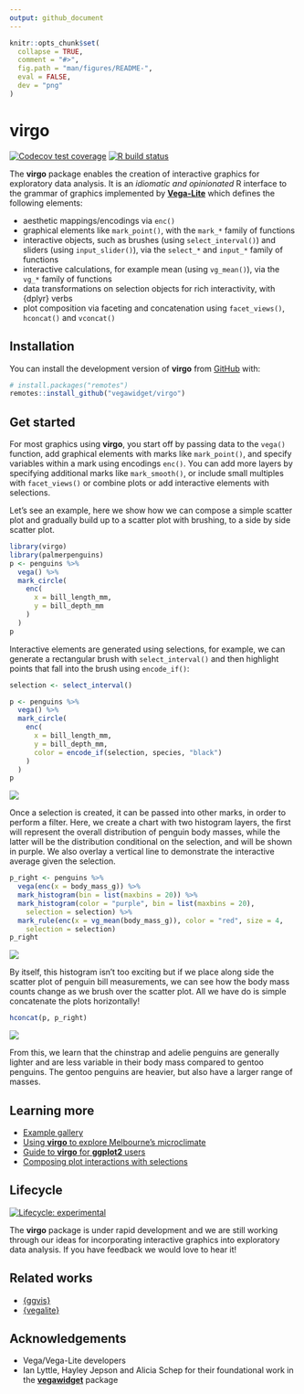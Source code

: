 ```yaml
---
output: github_document
---
```


<!-- README.md is generated from README.Rmd. Please edit that file -->

```r
knitr::opts_chunk$set(
  collapse = TRUE,
  comment = "#>",
  fig.path = "man/figures/README-",
  eval = FALSE,
  dev = "png"
)
```

# virgo

<!-- badges: start -->
[![Codecov test coverage](https://codecov.io/gh/vegawidget/virgo/branch/master/graph/badge.svg)](https://codecov.io/gh/vegawidget/virgo?branch=master)
[![R build status](https://github.com/vegawidget/virgo/workflows/R-CMD-check/badge.svg)](https://github.com/vegawidget/virgo/actions)
<!-- badges: end -->

The **virgo** package enables the creation of interactive graphics for
exploratory data analysis. It is an _idiomatic and opinionated_ R interface to 
the grammar of graphics implemented by [**Vega-Lite**](https://vega.github.io/vega-lite/) which
defines the following elements:

* aesthetic mappings/encodings via `enc()` 
* graphical elements like `mark_point()`, with the `mark_*` family of functions
* interactive objects, such as brushes (using `select_interval()`) and sliders (using `input_slider()`), via the `select_*` and `input_*` family of functions
* interactive calculations, for example mean (using `vg_mean()`), via the `vg_*` family of functions
* data transformations on selection objects for rich interactivity, with {dplyr} verbs
* plot composition via faceting and concatenation using `facet_views()`, `hconcat()` and `vconcat()`


## Installation

<!--
You can install the released version of **virgo** from [CRAN](https://CRAN.R-project.org) with:

``` r
install.packages("virgo")
```

-->

You can install the development version of **virgo** 
from [GitHub](https://github.com/) with:

``` r
# install.packages("remotes")
remotes::install_github("vegawidget/virgo")
```

## Get started

For most graphics using **virgo**, you start off by passing data to 
the `vega()` function, add graphical elements with marks like `mark_point()`, 
and specify variables within a mark using encodings `enc()`. You can add more 
layers by specifying additional marks like `mark_smooth()`, or include small 
multiples with `facet_views()` or combine plots or 
add interactive elements with selections.

Let's see an example, here we show how we can compose a simple scatter plot
and gradually build up to a scatter plot with brushing, to a side by side scatter plot.

```r
library(virgo)
library(palmerpenguins)
p <- penguins %>% 
  vega() %>% 
  mark_circle(
    enc(
      x = bill_length_mm, 
      y = bill_depth_mm
    )
  )
p
```

Interactive elements are generated using selections, for example, 
we can generate a rectangular brush with `select_interval()` and 
then highlight points that fall into the brush using `encode_if()`:

```r
selection <- select_interval()

p <- penguins %>% 
  vega() %>% 
  mark_circle(
    enc(
      x = bill_length_mm, 
      y = bill_depth_mm, 
      color = encode_if(selection, species, "black")
    )
  )
p
```

![](man/figures/readme-circle.png)

Once a selection is created, it can be passed into other marks, in order to
perform a filter. Here, we create a chart with two histogram layers,
the first will represent the overall distribution of penguin body masses, while
the latter will be the distribution conditional on the selection, and will
be shown in purple. We also overlay a vertical line to demonstrate the interactive average
given the selection.

```r
p_right <- penguins %>% 
  vega(enc(x = body_mass_g)) %>% 
  mark_histogram(bin = list(maxbins = 20)) %>% 
  mark_histogram(color = "purple", bin = list(maxbins = 20),
    selection = selection) %>% 
  mark_rule(enc(x = vg_mean(body_mass_g)), color = "red", size = 4,
    selection = selection)
p_right
```

![](man/figures/readme-histogram.png)

By itself, this histogram isn't too exciting but if we place along side
the scatter plot of penguin bill measurements, we can see how the body mass
counts change as we brush over the scatter plot. All we have do is simple
concatenate the plots horizontally!

```r
hconcat(p, p_right)
```

![](man/figures/readme-hconcat.png)

From this, we learn that the chinstrap and adelie penguins are generally
lighter and are less variable in their body mass compared to gentoo penguins.
The gentoo penguins are heavier, but also have a larger range of masses. 

## Learning more

- [Example gallery](articles/gallery/index.html)
- [Using **virgo** to explore Melbourne's microclimate](articles/virgo.html)
- [Guide to **virgo** for **ggplot2** users](articles/transition.html)
- [Composing plot interactions with selections]()

## Lifecycle

[![Lifecycle: experimental](https://img.shields.io/badge/lifecycle-experimental-orange.svg)](https://www.tidyverse.org/lifecycle/#experimental)

The **virgo** package is under rapid development and we are still working 
through our ideas for incorporating interactive graphics
into exploratory data analysis. If you have feedback we would love to hear it!

## Related works

* [{ggvis}](http://ggvis.rstudio.com) 
* [{vegalite}](https://github.com/hrbrmstr/vegalite)

## Acknowledgements

- Vega/Vega-Lite developers 
- Ian Lyttle, Hayley Jepson and Alicia Schep for their foundational
work in the [**vegawidget**](https://vegawidget.github.io/vegawidget/) package

